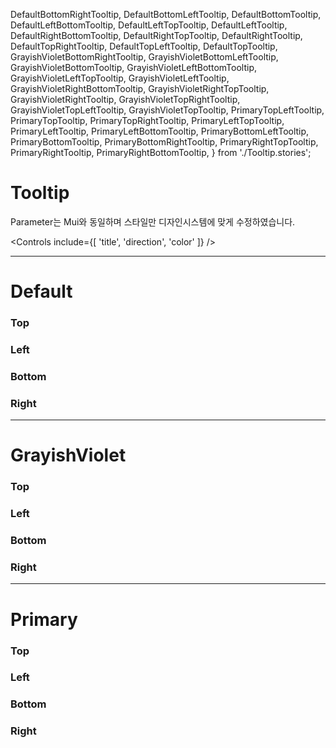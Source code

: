 
  DefaultBottomRightTooltip,
  DefaultBottomLeftTooltip,
  DefaultBottomTooltip,
  DefaultLeftBottomTooltip,
  DefaultLeftTopTooltip,
  DefaultLeftTooltip,
  DefaultRightBottomTooltip,
  DefaultRightTopTooltip,
  DefaultRightTooltip,
  DefaultTopRightTooltip,
  DefaultTopLeftTooltip,
  DefaultTopTooltip,
  GrayishVioletBottomRightTooltip,
  GrayishVioletBottomLeftTooltip,
  GrayishVioletBottomTooltip,
  GrayishVioletLeftBottomTooltip,
  GrayishVioletLeftTopTooltip,
  GrayishVioletLeftTooltip,
  GrayishVioletRightBottomTooltip,
  GrayishVioletRightTopTooltip,
  GrayishVioletRightTooltip,
  GrayishVioletTopRightTooltip,
  GrayishVioletTopLeftTooltip,
  GrayishVioletTopTooltip,
  PrimaryTopLeftTooltip,
  PrimaryTopTooltip,
  PrimaryTopRightTooltip,
  PrimaryLeftTopTooltip,
  PrimaryLeftTooltip,
  PrimaryLeftBottomTooltip,
  PrimaryBottomLeftTooltip,
  PrimaryBottomTooltip,
  PrimaryBottomRightTooltip, PrimaryRightTopTooltip, PrimaryRightTooltip, PrimaryRightBottomTooltip,
} from './Tooltip.stories';

<Meta of={TooltipStories} />

# Tooltip

Parameter는 Mui와 동일하며 스타일만 디자인시스템에 맞게 수정하였습니다.

<Canvas of={TooltipStories.Default} />

<Controls
  include={[
    'title',
    'direction',
    'color'
  ]}
/>

---

# Default

### Top

<Canvas>
  <Story of={DefaultTopLeftTooltip} />
  <Story of={DefaultTopTooltip} />
  <Story of={DefaultTopRightTooltip} />
</Canvas>

### Left

<Canvas>
  <Story of={DefaultLeftTopTooltip} />
  <Story of={DefaultLeftTooltip} />
  <Story of={DefaultLeftBottomTooltip} />
</Canvas>

### Bottom

<Canvas>
  <Story of={DefaultBottomLeftTooltip} />
  <Story of={DefaultBottomTooltip} />
  <Story of={DefaultBottomRightTooltip} />
</Canvas>

### Right

<Canvas>
  <Story of={DefaultRightTopTooltip} />
  <Story of={DefaultRightTooltip} />
  <Story of={DefaultRightBottomTooltip} />
</Canvas>

---

# GrayishViolet

### Top

<Canvas>
  <Story of={GrayishVioletTopLeftTooltip} />
  <Story of={GrayishVioletTopTooltip} />
  <Story of={GrayishVioletTopRightTooltip} />
</Canvas>

### Left

<Canvas>
  <Story of={GrayishVioletLeftTopTooltip} />
  <Story of={GrayishVioletLeftTooltip} />
  <Story of={GrayishVioletLeftBottomTooltip} />
</Canvas>

### Bottom

<Canvas>
  <Story of={GrayishVioletBottomLeftTooltip} />
  <Story of={GrayishVioletBottomTooltip} />
  <Story of={GrayishVioletBottomRightTooltip} />
</Canvas>

### Right

<Canvas>
  <Story of={GrayishVioletRightTopTooltip} />
  <Story of={GrayishVioletRightTooltip} />
  <Story of={GrayishVioletRightBottomTooltip} />
</Canvas>

---

# Primary

### Top

<Canvas>
  <Story of={PrimaryTopLeftTooltip} />
  <Story of={PrimaryTopTooltip} />
  <Story of={PrimaryTopRightTooltip} />
</Canvas>

### Left

<Canvas>
  <Story of={PrimaryLeftTopTooltip} />
  <Story of={PrimaryLeftTooltip} />
  <Story of={PrimaryLeftBottomTooltip} />
</Canvas>

### Bottom

<Canvas>
  <Story of={PrimaryBottomLeftTooltip} />
  <Story of={PrimaryBottomTooltip} />
  <Story of={PrimaryBottomRightTooltip} />
</Canvas>

### Right

<Canvas>
  <Story of={PrimaryRightTopTooltip} />
  <Story of={PrimaryRightTooltip} />
  <Story of={PrimaryRightBottomTooltip} />
</Canvas>

